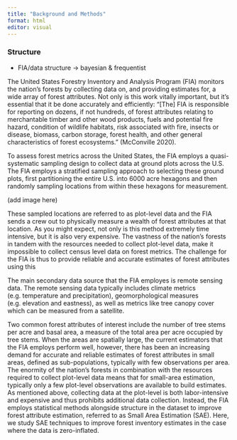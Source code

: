 ```yaml
---
title: "Background and Methods"
format: html
editor: visual
---
```


### Structure

- FIA/data structure -> bayesian & frequentist






The United States Forestry Inventory and Analysis Program (FIA) monitors the nation's forests by collecting data on, and providing estimates for, a wide array of forest attributes. Not only is this work vitally important, but it's essential that it be done accurately and efficiently: "\[The\] FIA is responsible for reporting on dozens, if not hundreds, of forest attributes relating to merchantable timber and other wood products, fuels and potential fire hazard, condition of wildlife habitats, risk associated with fire, insects or disease, biomass, carbon storage, forest health, and other general characteristics of forest ecosystems." (McConville 2020).

To assess forest metrics across the United States, the FIA employs a quasi-systematic sampling design to collect data at ground plots across the U.S. The FIA employs a stratified sampling approach to selecting these ground plots, first partitioning the entire U.S. into 6000 acre hexagons and then randomly sampling locations from within these hexagons for measurement.

(add image here)

These sampled locations are referred to as plot-level data and the FIA sends a crew out to physically measure a wealth of forest attributes at that location. As you might expect, not only is this method extremely time intensive, but it is also very expensive. The vastness of the nation's forests in tandem with the resources needed to collect plot-level data, make it impossible to collect census level data on forest metrics. The challenge for the FIA is thus to provide reliable and accurate estimates of forest attributes using this 


The main secondary data source that the FIA employes is remote sensing data. The remote sensing data typically includes climate metrics (e.g. temperature and precipitation), geomorphological measures (e.g. elevation and eastness), as well as metrics like tree canopy cover which can be measured from a satellite. 






Two common forest attributes of interest include the number of tree stems per acre and basal area, a measure of the total area per acre occupied by tree stems. When the areas are spatially large, the current estimators that the FIA employs perform well, however, there has been an increasing demand for accurate and reliable estimates of forest attributes in small areas, defined as sub-populations, typically with few observations per area. The enormity of the nation's forests in combination with the resources required to collect plot-level data means that for small-area estimation, typically only a few plot-level observations are available to build estimates. As mentioned above, collecting data at the plot-level is both labor-intensive and expensive and thus prohibits additional data collection. Instead, the FIA employs statistical methods alongside structure in the dataset to improve forest attribute estimation, referred to as Small Area Estimation (SAE). Here, we study SAE techniques to improve forest inventory estimates in the case where the data is zero-inflated. 

